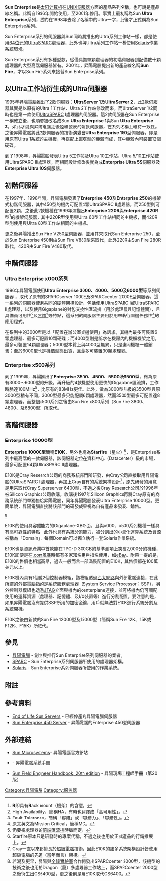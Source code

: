{{noteTA
|1=zh-hans:太阳计算机; zh-hant:昇陽電腦;
}}
'''Sun Enterprise'''是[[升阳|太阳计算机]]在[[UNIX|UNIX]][[服务器|伺服器]]方面的產品系列名稱，也可說是產品線名稱。此稱自1996年開始使用，至2001年停用。事實上最初稱為Sun '''Ultra Enterprise'''系列，然約在1998年去除了名稱中的Ultra一字，此後才正式稱為Sun Enterprise系列。

Sun Enterprise系列的伺服器與Sun同時期推出的Ultra系列工作站一樣，都是使用[[64位|64位元]]的[[UltraSPARC|UltraSPARC]]處理器，此外也與Ultra系列工作站一樣使用[[Solaris|Solaris]]作業系統環境。

Sun Enterprise系列有多種型款，從僅具備單顆處理器的初階伺服器到配備數十顆處理器的大型高階伺服器皆有。2001年，昇陽電腦提出新的產品線名稱'''Sun Fire'''，才以Sun Fire系列來接替Sun Enterprise系列。

== 以Ultra工作站衍生成的Ultra伺服器 ==
1995年昇陽電腦推出了2款伺服器：'''UltraServer 1'''及'''UltraServer 2'''，此2款伺服器其實是以原有的Ultra 1工作站、Ultra 2工作站修改而來，而UltraServer 1/2同時也是第一款使用[[UltraSPARC|UltraSPARC]] I處理器的伺服器。這2款伺服器在Sun Enterprise一稱確立後，也順帶被改名成Sun '''Ultra Enterprise 1'''與Sun '''Ultra Enterprise 2'''，如此才能與昇陽電腦之後陸續發表的新款伺服器，在系列名稱上維持一致性。之後昇陽電腦將此2款伺服器的技術演變出'''Ultra Enterprise 150'''型伺服器，即是用原有Ultra 1系統的主機板，再搭配上直塔型的機殼而成，其中機殼內可裝置12個硬碟。

到了1998年，昇陽電腦發表Ultra 5工作站及Ultra 10工作站，Ultra 5/10工作站使用UltraSPARC IIi處理器，而相同設計修改後就為成'''Enterprise Ultra 5S'''伺服器及'''Enterprise Ultra 10S'''伺服器。

== 初階伺服器 ==
在1997年、1998年間，昇陽電腦發表了'''Enterprise 450'''及'''Enterprise 250'''的機架式初階伺服器，其中450型的機內可配置4顆UltraSPARC II處理器，而250型則可配置2顆，之後此2款機種在1999年演變出'''Enterprise 220R'''與'''Enterprise 420R'''型<ref>'''R'''即具有'''R'''ack mount（機架）的含意。</ref>的機架伺服器，其中220R型使用與Ultra 60型工作站相同的主機板，而420R型則使用與Ultra 80型工作站相同的主機板。

更之後昇陽推出Sun Fire V250型伺服器，並用其來取代Sun Enterprise 250，至於Sun Enterprise 450則由Sun Fire V880型來取代，此外220R由Sun Fire 280R取代，420R由Sun Fire V480取代。

== 中階伺服器 ==

=== Ultra Enterprise x000系列 ===
1996年昇陽電腦使用'''Ultra Enterprise 3000、4000、5000及6000型'''等系列伺服器
，取代了原有的SPARCserver 1000E及SPARCcenter 2000E型伺服器，這一系列的伺服器使用共同的硬體架構設計，包括使用UltraSPARC I或UltraSPARC II處理器，以及使用Gigaplane的封包交換性匯流排（用於處理器與記憶體間），且具備高可用性<ref>High Availability，簡稱HA，有時也翻譯成「高可用性」。</ref>及[[容錯|容錯]]<ref>Fault-Tolerance，簡稱「容錯」或「容錯力」、「容錯性」。</ref>等特點，這系列的伺服器主要用於用來執行關鍵任務性<ref>原文英文為Mission Critical，簡稱MC。</ref>的應用程式。

在系列中的3000型是以「配置在辦公室桌邊使用」為訴求，其機內最多可裝置6顆處理器、最多可配置10顆硬碟；而4000型則是訴求在機房內的機櫃機架之用，最多可裝置14顆處理器；5000型本質上與4000型無異，只是連同機櫃一體銷售；至於6000型也是機櫃型態出貨，且最多可裝置30顆處理器。

=== Enterprise x500系列 ===
到了1999年，昇陽推出了'''Enterprise 3500、4500、5500及6500型'''，做為原有3000～6000型的升級，再升級的4款機型使用更快的Gigaplane匯流排，工作時脈達100MHz<ref>仍要視處理器的[[前端总线|前端匯流排]]時脈而定。</ref>，比原有的83MHz更佳。此外，做為3000型升級的3500型與原3000型稍有不同，3000型最多只能配屬6顆處理器，然而3500型最多可配置達8顆處理器。而整個x500系列之後由Sun Fire x800系列（Sun Fire 3800、4800、及6800型）所取代。

== 高階伺服器 ==

=== Enterprise 10000型 ===
'''Enterprise 10000型'''簡稱'''E10K'''，另外也稱為'''Starfire'''（星火）<ref>Starfire原本只是研發時的專案代稱，不過之後也用於正式產品的行銷推展上。</ref>，是Enterprise系列中最高階的一款伺服器，該伺服器定位在資料中心（Datacenter）級的市場，最多可配置64顆UltraSPARC II處理器。

E10K是Cray Research公司的商務系統部門所研發，由Cray公司直接取用昇陽電腦的UltraSPARC II處理器，再加上Cray自有的系統架構設計<ref>Cray一直以來都擅長於[[超级计算机|超級電腦]]技術，因此E10K的諸多系統架構設計皆使用超級電腦的先進（當年而言）架構。</ref>，原先研發的用意是用來取代Cray Superserver 6400型，不過之後Cray Research公司於1996年被Silicon Graphics公司收購，收購後1997年Silicon Graphics再將Cray原有的商務系統部門單獨售給昇陽電腦，同年昇陽電腦發表Ultra Enterprise 10000型。更簡單說，昇陽電腦直接將該部門的研發成果視為自有產品來發表、銷售。

<ref>若溯及更早，昇陽與[[施乐帕洛阿尔托研究中心|全錄實驗室]]合作開發出SPARCcenter 2000型，該機型的技術之後也用於Dragon（龍）多處理器工作站上，而SPARCcenter 2000型之後衍生出CS6400型，更之後則是用E10K取代CS6400。</ref>

E10K的使用具容錯能力的Gigaplane-XB介面，且與x000、x500系列機種一樣具有高可靠性的特點，此外也具有系統分割能力，被分割出的小型化運算系統及資源被稱為「Domain」，每個Domain可以獨立執行一套Solaris作業系統。

E10K也是資訊產業中首款能在TPC-D 300GB的基準測項上突破2,000分的機種，E10K即便是在[[互聯網泡沫|.com風暴]]時都有多家知名用戶指名使用，如[[eBay|eBay]]。附帶一提的是，E10K的售價也相當高昂，過去一般而言一部滿裝配置的E10K，其售價都在100萬美元以上。

E10K機內具有1個或2個控制器模組，該模組透過[[以太网|乙太網路]]與外部電腦連接，在此所謂的外部電腦指的是系統服務處理器（System Service Processor；SSP），另外控制器模組也透過[[JTAG|JTAG]]介面與機內的centerplane連接，並可將機內仍可調配使用的運算資源（處理器、記憶體、及I/O裝置等）進行分割配置。要注意的是，如果昇陽電腦沒有提供SSP所用的加密金鑰，用戶就無法對E10K進行系統分割及系統開機。

E10K之後由新款的Sun Fire 12000型及15000型（簡稱Sun Frie 12K、15K或F12K、F15K）所取代。

== 參見 ==
* [[升阳|昇陽電腦]] - 創立與推行Sun Enterprise系列伺服器的業者。
* [[SPARC|SPARC]] - Sun Enterprise系列伺服器所使用的處理器架構。
* [[Solaris|Solaris]] - Sun Enterprise系列伺服器所使用的作業系統。

== 附註 ==
<references />

== 參考資料 ==
* [https://web.archive.org/web/20080122071726/http://www.nexstor.co.uk/products/2/2/58/Servers_and_Workstations/SUN/End_of_Life_Sun_Servers End of Life Sun Servers] - 已經停產的昇陽電腦伺服器{{en}}
* [https://web.archive.org/web/20070917063533/http://sunsolve.sun.com/handbook_pub/Systems/E450/E450.html Sun Enterprise 450 Server] - 昇陽電腦的Enterprise 450型伺服器{{en}}

== 外部連結 ==
*[http://www.sun.com Sun Microsystems]- 昇陽電腦官方網站{{en}}
* {{Wayback|url=http://www.sun.com/ |date=20060630202554 }} - 昇陽電腦系統手冊{{en}}
*[https://web.archive.org/web/20070715111911/http://www.sunshack.org/data/feh/1.5/wcd00094/wcd09466.htm Sun Field Engineer Handbook, 20th edition] - 昇陽現場工程師手冊（第20版）{{en}}

[[Category:昇陽電腦|Category:昇陽電腦]]
[[Category:服务器|Category:服务器]]